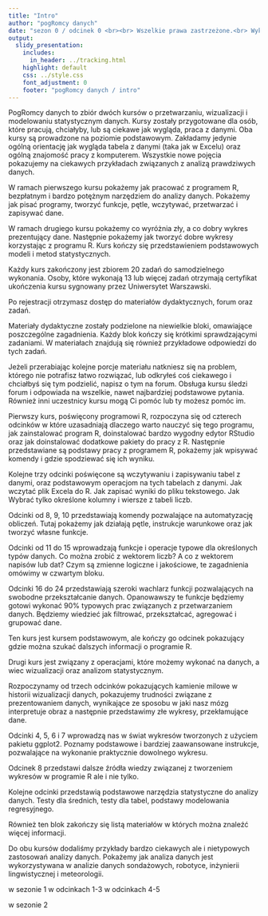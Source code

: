 ```yaml
---
title: "Intro"
author: "pogRomcy danych"
date: "sezon 0 / odcinek 0 <br><br> Wszelkie prawa zastrzeżone.<br> Wykorzystanie możliwe wyłącznie za zgodą autora.  <br><br><br><br>Naciśnij `A` by zamienić slajdy na ciągły tekst. <br> Naciśnij `T` by wyświetlić spis treści."
output:
  slidy_presentation:
    includes:
      in_header: ../tracking.html
    highlight: default
    css: ../style.css
    font_adjustment: 0
    footer: "pogRomcy danych / intro"
---
```


PogRomcy danych to zbiór dwóch kursów o przetwarzaniu, wizualizacji i modelowaniu statystycznym danych.
Kursy zostały przygotowane dla osób, które pracują, chciałyby, lub są ciekawe jak wygląda, praca z danymi. Oba kursy są prowadzone na poziomie podstawowym. Zakładamy jedynie ogólną orientację jak wygląda tabela z danymi (taka jak w Excelu) oraz ogólną znajomość pracy z komputerem. Wszystkie nowe pojęcia pokazujemy na ciekawych przykładach związanych z analizą prawdziwych danych.

W ramach pierwszego kursu pokażemy jak pracować z programem R, bezpłatnym i bardzo potężnym narzędziem do analizy danych. Pokażemy jak pisać programy, tworzyć funkcje, pętle, wczytywać, przetwarzać i zapisywać dane.

W ramach drugiego kursu pokażemy co wyróżnia zły, a co dobry wykres prezentujący dane. Następnie pokażemy jak tworzyć dobre wykresy korzystając z programu R. Kurs kończy się przedstawieniem podstawowych modeli i metod statystycznych.

Każdy kurs zakończony jest zbiorem 20 zadań do samodzielnego wykonania. Osoby, które wykonają 13 lub więcej zadań otrzymają certyfikat ukończenia kursu sygnowany przez Uniwersytet Warszawski. 

Po rejestracji otrzymasz dostęp do materiałów dydaktycznych, forum oraz zadań. 

Materiały dydaktyczne zostały podzielone na niewielkie bloki, omawiające poszczególne zagadnienia. Każdy blok kończy się krótkimi sprawdzającymi zadaniami. W materiałach znajdują się również przykładowe odpowiedzi do tych zadań.

Jeżeli przerabiając kolejne porcje materiału natkniesz się na problem, którego nie potrafisz łatwo rozwiązać, lub odkryłeś coś ciekawego i chciałbyś się tym podzielić, napisz o tym na forum. Obsługa kursu śledzi forum i odpowiada na wszelkie, nawet najbardziej podstawowe pytania. Również inni uczestnicy kursu mogą Ci pomóc lub ty możesz pomóc im.

Pierwszy kurs, poświęcony programowi R, rozpoczyna się od czterech odcinków w które uzasadniają dlaczego warto nauczyć się tego programu, jak zainstalować program R, doinstalować bardzo wygodny edytor RStudio oraz jak doinstalować dodatkowe pakiety do pracy z R. Następnie przedstawiane są podstawy pracy z programem R, pokażemy jak wpisywać komendy i gdzie spodziewać się ich wyniku.

Kolejne trzy odcinki poświęcone są wczytywaniu i zapisywaniu tabel z danymi, oraz podstawowym operacjom na tych tabelach z danymi. Jak wczytać plik Excela do R. Jak zapisać wyniki do pliku tekstowego. Jak Wybrać tylko określone kolumny i wiersze z tabeli liczb.

Odcinki od 8, 9, 10 przedstawiają komendy pozwalające na automatyzację obliczeń. Tutaj pokażemy jak działają pętle, instrukcje warunkowe oraz jak tworzyć własne funkcje.

Odcinki od 11 do 15 wprowadzają funkcje i operacje typowe dla określonych typów danych. Co można zrobić z wektorem liczb? A co z wektorem napisów lub dat? Czym są zmienne logiczne i jakościowe, te zagadnienia omówimy w czwartym bloku.

Odcinki 16 do 24 przedstawiają szeroki wachlarz funkcji pozwalających na swobodne przekształcanie danych. Opanowawszy te funkcje będziemy gotowi wykonać 90% typowych prac związanych z przetwarzaniem danych. Będziemy wiedzieć jak filtrować, przekształcać, agregować i grupować dane.

Ten kurs jest kursem podstawowym, ale kończy go odcinek pokazujący gdzie można szukać dalszych informacji o programie R.


Drugi kurs jest związany z operacjami, które możemy wykonać na danych, a wiec wizualizacji oraz analizom statystycznym.

Rozpoczynamy od trzech odcinków pokazujących kamienie milowe w historii wizualizacji danych, pokazujemy trudności związane z prezentowaniem danych, wynikające ze sposobu w jaki nasz mózg interpretuje obraz a następnie przedstawimy złe wykresy, przekłamujące dane.

Odcinki 4, 5, 6 i 7 wprowadzą nas w świat wykresów tworzonych z użyciem pakietu ggplot2. Poznamy podstawowe i bardziej zaawansowane instrukcje, pozwalające na wykonanie praktycznie dowolnego wykresu.

Odcinek 8 przedstawi dalsze źródła wiedzy związanej z tworzeniem wykresów w programie R ale i nie tylko.

Kolejne odcinki przedstawią podstawowe narzędzia statystyczne do analizy danych. Testy dla średnich, testy dla tabel, podstawy modelowania regresyjnego.

Również ten blok zakończy się listą materiałów w których można znaleźć więcej informacji.

Do obu kursów dodaliśmy przykłady bardzo ciekawych ale i nietypowych zastosowań analizy danych. Pokażemy jak analiza danych jest wykorzystywana w analizie danych sondażowych, robotyce, inżynierii lingwistycznej i meteorologii.




w sezonie 1
 w odcinkach 1-3
 w odcinkach 4-5

w sezonie 2



